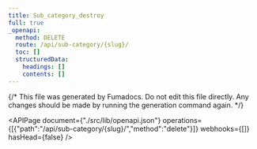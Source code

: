 ```yaml
---
title: Sub_category_destroy
full: true
_openapi:
  method: DELETE
  route: /api/sub-category/{slug}/
  toc: []
  structuredData:
    headings: []
    contents: []
---
```

{/* This file was generated by Fumadocs. Do not edit this file directly. Any changes should be made by running the generation command again. */\}

<APIPage document={"./src/lib/openapi.json"} operations={[{"path":"/api/sub-category/{slug}/","method":"delete"}]} webhooks={[]} hasHead={false} />
